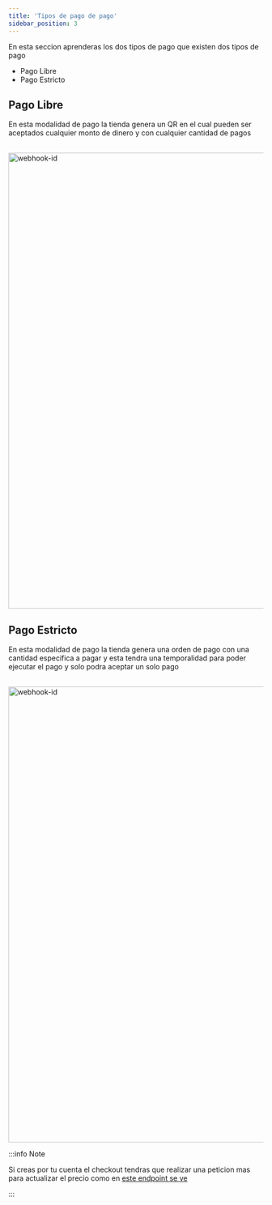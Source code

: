 ```yaml
---
title: 'Tipos de pago de pago'
sidebar_position: 3
---
```


En esta seccion aprenderas los dos tipos de pago que existen dos tipos de pago

- Pago Libre
- Pago Estricto


## Pago Libre

En esta modalidad de pago la tienda genera un QR en el cual pueden ser 
aceptados cualquier monto de dinero y con cualquier cantidad de pagos

<br/>
<img
  src="/static/guides/freepayment.png"
  width="900"
  alt="webhook-id"
  className="webhook-id-use"
/>
<br/>

## Pago Estricto

En esta modalidad de pago la tienda genera una orden de pago con una 
cantidad especifica a pagar y esta tendra una temporalidad para poder 
ejecutar el pago y solo podra aceptar un solo pago

<br/>
<img
  src="/static/guides/staticpayment.png"
  width="900"
  alt="webhook-id"
  className="webhook-id-use"
/>
<br/>


:::info Note

Si creas por tu cuenta el checkout tendras que realizar una peticion mas para actualizar el precio como en [este endpoint se ve](http://localhost:3000/guides/payment-types)

:::

